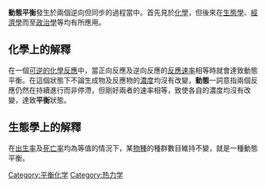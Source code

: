 '''動態平衡'''發生於兩個逆向但同步的過程當中。首先見於[[化學|化學]]，但後來在[[生態學|生態學]]、[[經濟學|經濟學]]而至[[政治學|政治學]]等均有所應用。

==化學上的解釋==
{{main|化學平衡}}
在一個[[可逆反應|可逆的]][[化學反應|化學反應]]中，當正向反應及逆向反應的[[反應速率|反應速率]]相等時就會達致動態平衡。在這個狀態下不論生成物及反應物的[[濃度|濃度]]均沒有改變，'''動態'''一詞意指兩個反應仍然在持續進行而非停滯，但剛好兩者的速率相等，致使各自的濃度均沒有改變，達致'''平衡'''狀態。

==生態學上的解釋==
在[[出生率|出生率]]及[[死亡率|死亡率]]均為等值的情況下，某[[物種|物種]]的種群數目維持不變，就是一種動態平衡。

{{化学平衡}}

[[Category:平衡化学|Category:平衡化学]]
[[Category:热力学|Category:热力学]]